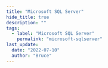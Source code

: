 ```yaml
---
title: "Microsoft SQL Server"
hide_title: true
description: ""
tags:
  - label: "Microsoft SQL Server"
    permalink: "microsoft-sqlserver"
last_update:
  date: "2022-07-10"
  author: "Bruce"
---
```



<FeatureIcon src={microsoft_sqlserver} title="Microsoft SQL Server" />
<LinkList
  data={[
    {
      title: "GUID",
      link: "/docs/microsoft-sqlserver/guid",
      src: microsoft_sqlserver,
    },
  ]}
/>
